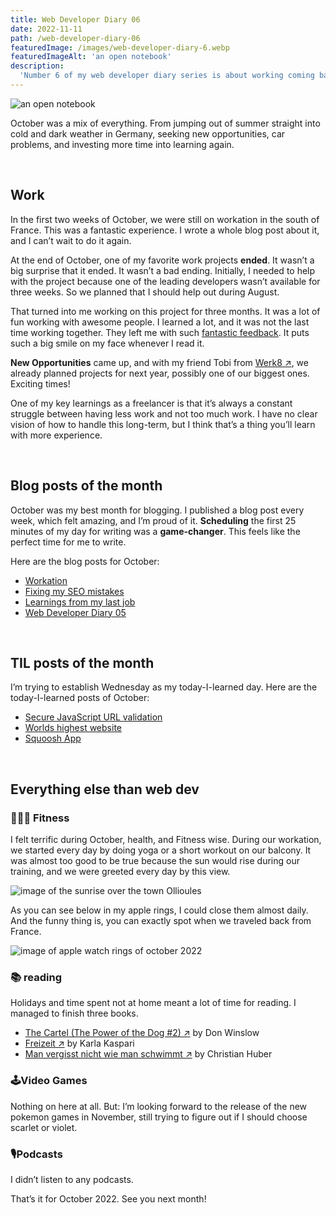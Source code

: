 ```yaml
---
title: Web Developer Diary 06
date: 2022-11-11
path: /web-developer-diary-06
featuredImage: /images/web-developer-diary-6.webp
featuredImageAlt: 'an open notebook'
description:
  'Number 6 of my web developer diary series is about working coming back to germany, feeling healthy and new opportunities.'
---
```


![an open notebook](../images/web-developer-diary-6.webp)

October was a mix of everything. From jumping out of summer straight into cold and dark weather in Germany, seeking new opportunities, car problems, and investing more time into learning again.

<br />

## Work

In the first two weeks of October, we were still on workation in the south of France. This was a fantastic experience. I wrote a whole blog post about it, and I can’t wait to do it again.

At the end of October, one of my favorite work projects **ended**. It wasn’t a big surprise that it ended. It wasn’t a bad ending. Initially, I needed to help with the project because one of the leading developers wasn’t available for three weeks. So we planned that I should help out during August.

That turned into me working on this project for three months. It was a lot of fun working with awesome people. I learned a lot, and it was not the last time working together. They left me with such [fantastic feedback](/#testimonials). It puts such a big smile on my face whenever I read it.

**New Opportunities** came up, and with my friend Tobi from <a href="https://www.werk8.design/" target="_blank" rel="nooper noreferrer">Werk8 &#8599;</a>, we already planned projects for next year, possibly one of our biggest ones. Exciting times!

One of my key learnings as a freelancer is that it’s always a constant struggle between having less work and not too much work. I have no clear vision of how to handle this long-term, but I think that’s a thing you’ll learn with more experience.

<br/>

## Blog posts of the month

October was my best month for blogging. I published a blog post every week, which felt amazing, and I’m proud of it. **Scheduling** the first 25 minutes of my day for writing was a **game-changer**. This feels like the perfect time for me to write.

Here are the blog posts for October:

- [Workation](/blog/workation/)
- [Fixing my SEO mistakes](/blog/fixing-my-seo-mistakes/)
- [Learnings from my last job](/blog/learnings-from-my-last-job/)
- [Web Developer Diary 05](/blog/web-developer-diary-05/)

<br/>

## TIL posts of the month

I’m trying to establish Wednesday as my today-I-learned day. Here are the today-I-learned posts of October:

- [Secure JavaScript URL validation](/today-i-learned/secure-javascript-url-validation/)
- [Worlds highest website](/today-i-learned/worlds-highest-website/)
- [Squoosh App](/today-i-learned/squoosh-app/)

<br/>

## Everything else than web dev

### 🏋🏻‍♀️ Fitness

I felt terrific during October, health, and Fitness wise. During our workation, we started every day by doing yoga or a short workout on our balcony. It was almost too good to be true because the sun would rise during our training, and we were greeted every day by this view.

![image of the sunrise over the town Ollioules](../images/sunrise-ollioules.webp)

As you can see below in my apple rings, I could close them almost daily. And the funny thing is, you can exactly spot when we traveled back from France.

![image of apple watch rings of october 2022](../images/apple-watch-rings-october-2022.webp)

### 📚 reading

Holidays and time spent not at home meant a lot of time for reading. I managed to finish three books.

- <a href="https://www.goodreads.com/book/show/23602561-the-cartel" target="_blank" rel="noopener noreferrer">The Cartel (The Power of the Dog #2) &#8599;</a> by Don Winslow
- <a href="https://www.goodreads.com/book/show/61100819-freizeit" target="_blank" rel="noopener noreferrer">Freizeit &#8599;</a> by Karla Kaspari
- <a href="https://www.goodreads.com/book/show/59828197-man-vergisst-nicht-wie-man-schwimmt" target="_blank" rel="noopener noreferrer">Man vergisst nicht wie man schwimmt &#8599;</a> by Christian Huber

### 🕹Video Games

Nothing on here at all. But: I’m looking forward to the release of the new pokemon games in November, still trying to figure out if I should choose scarlet or violet.

### 🎙Podcasts

I didn’t listen to any podcasts.

That’s it for October 2022. See you next month!
